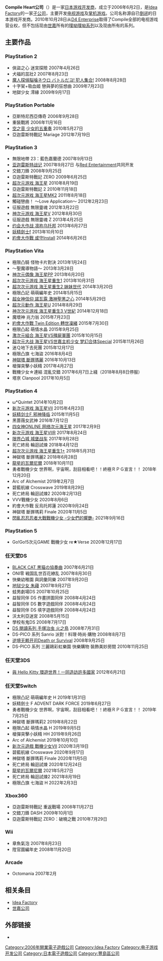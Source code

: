 {{Update|time=2020-09-13T13:58:32+00:00}}
{{NoteTA
| G1=Games
| 1=zh-cn:海王星; zh-tw:戰機少女;
| 2=zh-cn: 超次元大战 海王星VS世嘉主机少女 梦幻合体Special; zh-tw: 超次元大戰 戰機少女VSSEGA・主機娘 夢幻合體特別版;
| 3=zh-cn:网络次元海王星; zh-tw:Cyber Dimension Neptune;
| 4=zh-cn:黑蔷薇女武神; zh-tw:黑玫瑰女武神;
}}
{{Infobox company
| name                = Compile Heart公司
| name_en             = COMPILE HEART Inc.
| logo                = 
| caption             = 
| type                = [[Idea_Factory|Idea Factory]]的子公司
| original_text       = 株式会社コンパイルハート
| foundation          = 2006年6月2日
| defunct             = <!-- {{End date|YYYY|MM|DD}} -->
| location            = [[日本|日本]][[東京都|東京都]]
| industry            = 电子游戏
| products            = 
| services            = 
| homepage            = {{URL|http://www.compileheart.com/}}
}}
'''Compile Heart公司'''（{{lang|ja|株式会社コンパイルハート}}）是一家[[日本|日本]][[游戏开发商|游戏开发商]]，成立于2006年6月2日，是[[Idea_Factory|Idea Factory]]的一家[[子公司|子公司]]，主要开发[[电视游戏|电视游戏]]及[[掌机游戏|掌机游戏]]。公司名称源自已[[倒闭|倒闭]]的日本游戏开发商{{link-jp|Compile公司|コンパイル (企業)}}。2010年10月28日从[[D4_Enterprise|D4 Enterprise]]取得了Compile全部的电视游戏营业权，但不包括现由[[世嘉|世嘉]]所有的[[魔法氣泡系列|噗呦噗呦系列]]以及现由{{tsl|ja|M2 (ゲーム会社)|M2 (游戏公司)|M2}}所有的{{tsl|ja|アレスタ|Aleste}}系列。

== 主要作品==

===PlayStation 2===
*俠盜之心 迷宮探險 2007年4月26日
*犬福的茁壯2 2007年8月23日
*[[魔人偵探腦嚙涅羅|魔人探偵脳噛ネウロ バトルだヨ! 犯人集合!]] 2008年8月28日
*十字架+吸血姬 戀與夢的狂想曲 2009年7月23日
*地獄少女 澪緣 2009年9月17日

===PlayStation Portable===
*亞斯特尼西亞傳奇 2006年9月28日
*重裝戰將 2006年11月16日
*[[空·之·音#.E9.81.8A.E6.88.B2|空之音 少女的五重奏]] 2010年5月27日
*亞迦雷斯特戰記  Mariage 2012年7月19日

===PlayStation 3===
*無限地帶 23：藍色嘉蘭德  2007年9月13日
*[[亚迦雷斯特战记|亚迦雷斯特战记]] 2007年9月27日 与[[Red_Entertainment|Red Entertainment]]共同开发
*交錯刀鋒 2008年9月25日 
*亞迦雷斯特戰記 ZERO 2009年6月25日
*[[超次元游戏_海王星|超次元游戏 海王星]] 2010年8月19日
*亞迦雷斯特戰記 2 2010年11月18日
*[[超次元戰記_戰機少女mk2|超次元游戏 海王星MK2]] 2011年8月18日
*觸碰戀曲！ 〜Love Application〜 2012年2月23日
*征服遊戲 無限靈魂 2012年3月22日
*[[神次元戰記_戰機少女V|神次元游戏 海王星V]] 2012年8月30日
*征服遊戲 無限靈魂 Z 2013年4月25日
*[[約會大作戰#.E9.81.8A.E6.88.B2|约会大作战 凛祢乌托邦]] 2013年6月27日
*[[妖精劍士f|妖精劍士f]] 2013年10月10日
*[[約會大作戰#.E9.81.8A.E6.88.B2|約會大作戰 或守Install]] 2014年6月26日

===PlayStation Vita===
*極限凸騎 怪物卡片對決 2013年1月24日
*〜聖魔導物語〜 2013年3月28日
*[[神次元偶像_戰機少女PP|神次元偶像 海王星PP]] 2013年6月20日
*[[超次元戰記_戰機少女|超次次元游戏 海王星重生1]] 2013年10月31日
*[[超次元戰記_戰機少女mk2|超次次元游戏 海王星重生2 妹妹世代]] 2014年3月20日
*極限凸記 萌萌編年史 2014年5月15日
*[[超女神信仰_諾瓦露_激神黑心|超女神信仰 諾瓦露 激神聖黑之心]] 2014年5月29日
*[[超次元動作_戰機少女U|超次元動作 海王星U]] 2014年8月29日
*[[神次元戰記_戰機少女V|神次次元游戏 海王星重生3 V世紀]] 2014年12月18日
*魔壞神 兆力翁 2015年7月23日
*[[約會大作戰#.E9.81.8A.E6.88.B2|約會大作戰 Twin Edition 轉世凜緒]] 2015年7月30日
*極限凸起 萌情水晶 2015年9月25日
*[[激次元組合_戰機少女VS殭屍軍團|激次元組合 海王星VS殭屍軍團]] 2015年10月15日
*[[超次元大战_海王星VS世嘉主机少女_梦幻合体Special|超次元大战 海王星VS世嘉主机少女 梦幻合体Special]] 2015年11月26日
*迷Ｑ地下去死團 2015年12月17日
*極限凸旗 七海盜 2016年8月4日
*[[神獄塔_斷罪瑪麗|神獄塔 斷罪瑪麗]] 2016年10月13日
*槍彈突擊小妖精 2017年4月27日
*戰機少女☆連結 混亂交錯 2017年6月7日上綫（2018年8月8日停服）
*塔亰 Clanpool 2017年10月5日

===PlayStation 4===
*ω*Quintet 2014年10月2日
*[[新次元游戏_海王星VII|新次元游戏 海王星VII]] 2015年4月23日
*[[妖精劍士f|妖精剑士F 邪神降临]] 2015年11月5日
*黑蔷薇女武神 2016年7月12日
*[[四女神ONLINE_网络次元海王星|四女神ONLINE 网络次元海王星]] 2017年2月9日
*[[新次元游戏_海王星VII|新次元游戏 海王星VIIR]] 2017年8月24日
*[[限界凸城_城堡战车|限界凸城 城堡战车]] 2017年9月28日
*死亡終局 輪迴試煉 2018年4月12日
*[[超次元戰記_戰機少女|超次次元游戏 海王星重生1+]] 2018年5月31日
*神獄塔 斷罪瑪麗2 2018年6月28日
*[[龍星的瓦爾尼爾|龍星的瓦爾尼爾]] 2018年10月11日
*勇者戰機少女 世界啊，宇宙啊，刮目相看吧！！終極ＲＰＧ宣言！！ 2018年12月20日
*Arc of Alchemist 2019年2月7日
*碧藍航線 Crosswave 2019年8月29日
*死亡終局 輪迴試煉2 2020年2月13日
*VVV戰機少女 2020年8月6日
*約會大作戰 反烏托邦蓮 2020年9月24日
*神獄塔 斷罪瑪莉 Finale 2020年11月5日
*[[閃亂忍忍忍者大戰戰機少女_-少女們的響艷-|閃亂忍忍忍者大戰戰機少女 -少女們的響艷-]] 2021年9月16日

===PlayStation 5===
*Go!Go!5次元GAME 戰機少女 re★Verse 2020年12月17日

===任天堂DS===
*[[黑貓_(日本漫畫)|BLACK CAT 黒猫の協奏曲]] 2007年6月21日
*ONI零 戦国乱世百花繚乱 2007年8月30日
*快樂幼稚園 與詞彙同樂 2007年9月20日
*[[地狱少女#.E9.81.8A.E6.88.B2|地狱少女 朱蘰]] 2007年9月27日
*蛙男劇場DS 2007年10月25日
*益智同伴 DS 作畫拼圖同伴 2008年4月24日
*益智同伴 DS 數字遊戲同伴 2008年4月24日
*益智同伴 DS 填字遊戲同伴 2008年4月24日
*沃太利亞迷宮 2008年5月15日
*學校有鬼DS 2008年7月17日
*[[火鳥_(漫畫)|DS 閱讀系列 手塚治虫 火之鳥]]  2008年7月31日
*DS-PICO 系列 Sanrio 派對！料理‧時尚‧購物 2008年8月7日
*[[賭博默示錄|逆境无赖开司Death or Survival]] 2008年9月25日
*DS-PICO 系列 三麗鷗彩虹樂園 快樂購物 裝飾美妙房間 2010年11月25日

===任天堂3DS===
*[[Hello_Kitty|與 Hello Kitty 環遊世界！一同造訪許多國家]] 2012年6月21日

===任天堂Switch===
*極限凸記 萌萌編年史 H 2019年1月31日
*妖精劍士 F ADVENT DARK FORCE 2019年6月27日
*勇者戰機少女 世界啊，宇宙啊，刮目相看吧！！終極ＲＰＧ宣言！！ 2019年7月25日
*神獄塔 斷罪瑪莉2 2019年8月22日
*極限凸起 萌情水晶 H 2019年9月5日
*槍彈突擊小妖精 HH 2019年9月26日
*Arc of Alchemist 2019年10月10日
*[[新次元遊戲_戰機少女VII|新次元遊戲 戰機少女VII]] 2020年3月19日
*碧藍航線 Crosswave 2020年9月17日
*神獄塔 斷罪瑪莉 Finale 2020年11月5日
*死亡終局 輪迴試煉 2020年12月24日
*[[龍星的瓦爾尼爾|龍星的瓦爾尼爾]] 2021年5月27日
*死亡終局 輪迴試煉2 2021年8月19日
*極限凸旗 七海盜 H 2022年2月3日

===Xbox360===
*亞迦雷斯特戰記 重返戰場 2008年11月27日
*交錯刀鋒 DASH 2009年10月1日
*亞迦雷斯特戰記 ZERO：破曉之戰 2010年7月29日

===Wii===
*章魚氣泡  2007年8月23日
*陞官圖編年史 2008年11月20日

===Arcade===
*Octomania 2007年2月

==相关条目==
*[[Idea_Factory|Idea Factory]]
*[[世嘉公司|世嘉公司]]

==外部链接==
{{Portal|电子游戏}}
*{{official website|http://www.compileheart.com}}{{ja icon}}

[[Category:2006年開業電子遊戲公司|Category:2006年開業電子遊戲公司]]
[[Category:Idea_Factory|Category:Idea Factory]]
[[Category:电子游戏开发公司|Category:电子游戏开发公司]]
[[Category:日本電子遊戲公司|Category:日本電子遊戲公司]]
[[Category:豐島區公司|Category:豐島區公司]]